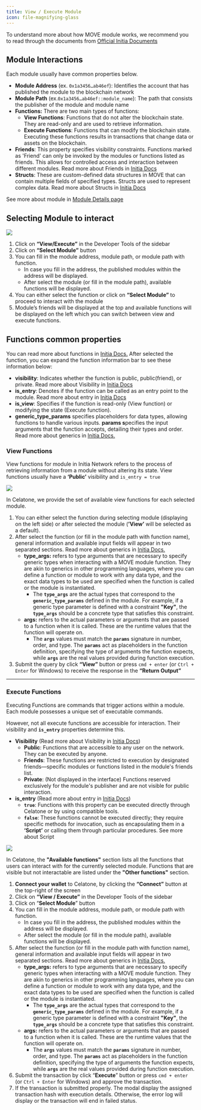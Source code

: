 ```yaml
---
title: View / Execute Module
icon: file-magnifying-glass
---
```



To understand more about how MOVE module works, we recommend you to read through the documents from [Official Initia Documents](https://github.com/initia-labs/move/blob/initia-move/documentation/book/src)

## Module Interactions
Each module usually have common properties below.

- **Module Address** (ex. `0x1a3456…ab46ef`): Identifies the account that has published the module to the blockchain network
- **Module Path** (ex.`0x1a3456…ab46ef::module_name`): The path that consists the publisher of the module and module name
- **Functions:** There are two main types of functions:
    - **View Functions**: Functions that do not alter the blockchain state. They are read-only and are used to retrieve information.
    - **Execute Functions**: Functions that can modify the blockchain state. Executing these functions results in transactions that change data or assets on the blockchain.
- **Friends**: This property specifies visibility constraints. Functions marked as 'Friend' can only be invoked by the modules or functions listed as friends. This allows for controlled access and interaction between different modules. Read more about Friends in [Initia Docs](https://github.com/initia-labs/move/blob/initia-move/documentation/book/src/friends.md)
- **Structs**: These are custom-defined data structures in MOVE that can contain multiple fields of specified types. Structs are used to represent complex data. Read more about Structs in [Initia Docs](https://github.com/initia-labs/move/blob/initia-move/documentation/book/src/structs-and-resources.md)

See more about module in [Module Details page](https://docs.alleslabs.com/user-guide/move/module/detail-page)


## Selecting Module to interact

<Frame>
  <img src="/images/user-docs/move/action/select-module.jpg" />
</Frame>

1. Click on **“View/Execute”** in the Developer Tools of the sidebar
2. Click on **“Select Module”** button
3. You can fill in the module address, module path, or module path with function.
    - In case you fill in the address, the published modules within the address will be displayed.
    - After select the module (or fill in the module path), available functions will be displayed.
4. You can either select the function or click on **“Select Module”** to proceed to interact with the module
5. Module’s friends will be displayed at the top and available functions will be displayed on the left which you can switch between view and execute functions.

## Functions common properties

You can read more about functions in [Initia Docs.](https://github.com/initia-labs/move/blob/initia-move/documentation/book/src/functions.md) After selected the function, you can expand the function information bar to see these information below:

- **visibility**: Indicates whether the function is public, public(friend), or private. Read more about Visibility in [Initia Docs](https://github.com/initia-labs/move/blob/initia-move/documentation/book/src/structs-and-resources.md)
- **is_entry**: Denotes if the function can be called as an entry point to the module. Read more about entry in [Initia Docs](https://github.com/initia-labs/move/blob/initia-move/documentation/book/src/functions.md#entry-modifier)
- **is_view**: Specifies if the function is read-only (View function) or modifying the state (Execute  function).
- **generic_type_params** specifies placeholders for data types, allowing functions to handle various inputs. **params s**pecifies the input arguments that the function accepts, detailing their types and order. Read more about generics in [Initia Docs.](https://github.com/initia-labs/move/blob/initia-move/documentation/book/src/generics.md)

### View Functions

View functions for module in Initia Network refers to the process of retrieving information from a module without altering its state. View functions usually have a **‘Public’** visibility and `is_entry = true`

<Frame>
  <img src="/images/user-docs/move/action/view.jpg" />
</Frame>

In Celatone, we provide the set of available view functions for each selected module.

1. You can either select the function during selecting module (displaying on the left side) or after selected the module (**’View’** will be selected as a default).
2. After select the function (or fill in the module path with function name), general information and available input fields will appear in two separated sections. Read more about generics in [Initia Docs.](https://github.com/initia-labs/move/blob/initia-move/documentation/book/src/generics.md)
    - **type_args:** refers to type arguments that are necessary to specify generic types when interacting with a MOVE module function. They are akin to generics in other programming languages, where you can define a function or module to work with any data type, and the exact data types to be used are specified when the function is called or the module is instantiated.
        - The **`type_args`** are the actual types that correspond to the **`generic_type_params`** defined in the module. For example, if a generic type parameter is defined with a constraint **"Key"**, the **`type_args`** should be a concrete type that satisfies this constraint.
    - **args:** refers to the actual parameters or arguments that are passed to a function when it is called. These are the runtime values that the function will operate on.
        - The **`args`** values must match the **`params`** signature in number, order, and type. The **`params`** act as placeholders in the function definition, specifying the type of arguments the function expects, while **`args`** are the real values provided during function execution.
3. Submit the query by click **“View”** button or press `cmd + enter` (or `Ctrl + Enter` for Windows) to receive the response in the **“Return Output”**

---


### **Execute Functions**

Executing Functions are commands that trigger actions within a module. Each module possesses a unique set of executable commands.

However, not all execute functions are accessible for interaction. Their visibility and **`is_entry`** properties determine this.


- **Visibility** (Read more about Visibility in [Initia Docs](https://github.com/initia-labs/move/blob/initia-move/documentation/book/src/structs-and-resources.md))
    - **Public**: Functions that are accessible to any user on the network. They can be executed by anyone.
    - **Friends**: These functions are restricted to execution by designated friends—specific modules or functions listed in the module's friends list.
    - **Private**: (Not displayed in the interface) Functions reserved exclusively for the module's publisher and are not visible for public interaction.
- **is_entry** (Read more about entry in [Initia Docs](https://github.com/initia-labs/move/blob/initia-move/documentation/book/src/functions.md#entry-modifier))
    - **`true`**: Functions with this property can be executed directly through Celatone or by using compatible tools.
    - **`false`**: These functions cannot be executed directly; they require specific methods for invocation, such as encapsulating them in a **‘Script’** or calling them through particular procedures. See more about Script

<Frame>
  <img src="/images/user-docs/move/action/execute.jpg" />
</Frame>


In Celatone, the **"Available functions"** section lists all the functions that users can interact with for the currently selected module. Functions that are visible but not interactable are listed under the **"Other functions"** section.

1. **Connect your wallet** to Celatone, by clicking the **“Connect”** button at the top-right of the screen
2. Click on **“View / Execute”** in the Developer Tools of the sidebar
3. Click on “**Select Module**” button
4. You can fill in the module address, module path, or module path with function.
    - In case you fill in the address, the published modules within the address will be displayed.
    - After select the module (or fill in the module path), available functions will be displayed.
5. After select the function (or fill in the module path with function name), general information and available input fields will appear in two separated sections. Read more about generics in [Initia Docs.](https://github.com/initia-labs/move/blob/initia-move/documentation/book/src/generics.md)
    - **type_args:** refers to type arguments that are necessary to specify generic types when interacting with a MOVE module function. They are akin to generics in other programming languages, where you can define a function or module to work with any data type, and the exact data types to be used are specified when the function is called or the module is instantiated.
        - The **`type_args`** are the actual types that correspond to the **`generic_type_params`** defined in the module. For example, if a generic type parameter is defined with a constraint **"Key"**, the **`type_args`** should be a concrete type that satisfies this constraint.
    - **args:** refers to the actual parameters or arguments that are passed to a function when it is called. These are the runtime values that the function will operate on.
        - The **`args`** values must match the **`params`** signature in number, order, and type. The **`params`** act as placeholders in the function definition, specifying the type of arguments the function expects, while **`args`** are the real values provided during function execution.
6. Submit the transaction by click “**Execute**” button or press `cmd + enter` (or `Ctrl + Enter` for Windows) and approve the transaction.
7. If the transaction is submitted properly. The modal display the assigned transaction hash with execution details. Otherwise, the error log will display or the transaction will end in failed status.